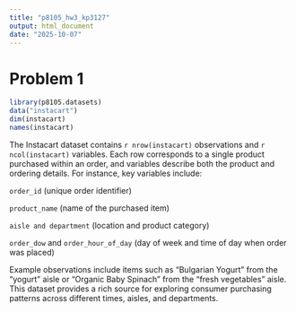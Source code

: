 ```yaml
---
title: "p8105_hw3_kp3127"
output: html_document
date: "2025-10-07"
---
```


# Problem 1
```r
library(p8105.datasets)
data("instacart")
dim(instacart)
names(instacart)
```
The Instacart dataset contains `r nrow(instacart)` observations and `r ncol(instacart)` variables.
Each row corresponds to a single product purchased within an order, and variables describe both the product and ordering details.
For instance, key variables include:

`order_id` (unique order identifier)

`product_name` (name of the purchased item)

`aisle and department` (location and product category)

`order_dow` and `order_hour_of_day` (day of week and time of day when order was placed)

Example observations include items such as “Bulgarian Yogurt” from the “yogurt” aisle or “Organic Baby Spinach” from the “fresh vegetables” aisle.
This dataset provides a rich source for exploring consumer purchasing patterns across different times, aisles, and departments.
